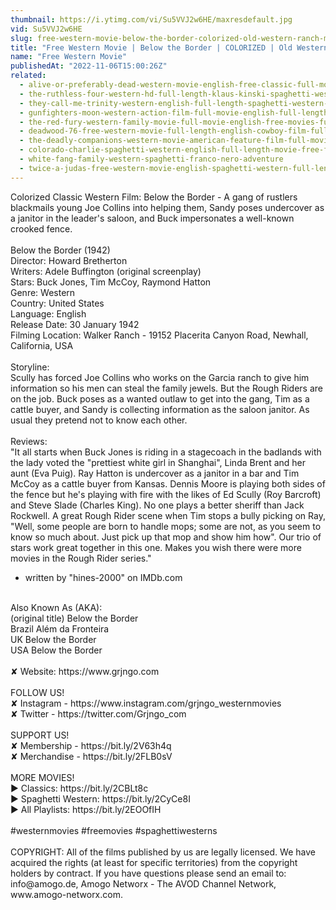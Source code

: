 ```yaml
---
thumbnail: https://i.ytimg.com/vi/Su5VVJ2w6HE/maxresdefault.jpg
vid: Su5VVJ2w6HE
slug: free-western-movie-below-the-border-colorized-old-western-ranch-movie-wild-west
title: "Free Western Movie | Below the Border | COLORIZED | Old Western | Ranch Movie | Wild West"
name: "Free Western Movie"
publishedAt: "2022-11-06T15:00:26Z"
related:
  - alive-or-preferably-dead-western-movie-english-free-classic-full-movie
  - the-ruthless-four-western-hd-full-length-klaus-kinski-spaghetti-western-full-movie
  - they-call-me-trinity-western-english-full-length-spaghetti-western-film-full-movie
  - gunfighters-moon-western-action-film-full-movie-english-full-length-film-hd-1080p
  - the-red-fury-western-family-movie-full-movie-english-free-movies-full-length
  - deadwood-76-free-western-movie-full-length-english-cowboy-film-full-movie
  - the-deadly-companions-western-movie-american-feature-film-full-movie-english-free-films
  - colorado-charlie-spaghetti-western-english-full-length-movie-free-feature-film-full-movies
  - white-fang-family-western-spaghetti-franco-nero-adventure
  - twice-a-judas-free-western-movie-english-spaghetti-western-full-length
---
```


Colorized Classic Western Film: Below the Border - A gang of rustlers blackmails young Joe Collins into helping them, Sandy poses undercover as a janitor in the leader's saloon, and Buck impersonates a well-known crooked fence.<br />
<br />
Below the Border (1942)<br />
Director: Howard Bretherton<br />
Writers: Adele Buffington (original screenplay)<br />
Stars: Buck Jones, Tim McCoy, Raymond Hatton<br />
Genre: Western<br />
Country: United States<br />
Language: English<br />
Release Date: 30 January 1942<br />
Filming Location: Walker Ranch - 19152 Placerita Canyon Road, Newhall, California, USA<br />
<br />
Storyline:<br />
Scully has forced Joe Collins who works on the Garcia ranch to give him information so his men can steal the family jewels. But the Rough Riders are on the job. Buck poses as a wanted outlaw to get into the gang, Tim as a cattle buyer, and Sandy is collecting information as the saloon janitor. As usual they pretend not to know each other.<br />
<br />
Reviews:<br />
"It all starts when Buck Jones is riding in a stagecoach in the badlands with the lady voted the "prettiest white girl in Shanghai", Linda Brent and her aunt (Eva Puig). Ray Hatton is undercover as a janitor in a bar and Tim McCoy as a cattle buyer from Kansas. Dennis Moore is playing both sides of the fence but he's playing with fire with the likes of Ed Scully (Roy Barcroft) and Steve Slade (Charles King). No one plays a better sheriff than Jack Rockwell. A great Rough Rider scene when Tim stops a bully picking on Ray, "Well, some people are born to handle mops; some are not, as you seem to know so much about. Just pick up that mop and show him how". Our trio of stars work great together in this one. Makes you wish there were more movies in the Rough Rider series."<br />
- written by "hines-2000" on IMDb.com<br />
<br />
Also Known As (AKA):<br />
(original title) Below the Border<br />
Brazil Além da Fronteira<br />
UK Below the Border<br />
USA Below the Border<br />
<br />
✘ Website: https://www.grjngo.com<br />
<br />
FOLLOW US!<br />
✘ Instagram - https://www.instagram.com/grjngo_westernmovies<br />
✘ Twitter - https://twitter.com/Grjngo_com<br />
<br />
SUPPORT US!<br />
✘ Membership - https://bit.ly/2V63h4q<br />
✘ Merchandise - https://bit.ly/2FLB0sV<br />
<br />
MORE MOVIES! <br />
► Classics: https://bit.ly/2CBLt8c <br />
► Spaghetti Western: https://bit.ly/2CyCe8I <br />
► All Playlists: https://bit.ly/2EOOfIH <br />
<br />
#westernmovies #freemovies #spaghettiwesterns<br />
<br />
COPYRIGHT: All of the films published by us are legally licensed. We have acquired the rights (at least for specific territories) from the copyright holders by contract. If you have questions please send an email to: info@amogo.de, Amogo Networx - The AVOD Channel Network, www.amogo-networx.com.